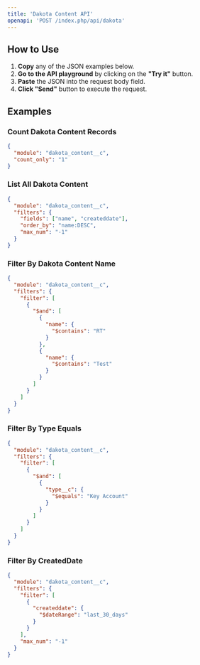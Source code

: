 ```yaml
---
title: 'Dakota Content API'
openapi: 'POST /index.php/api/dakota'
---
```


## How to Use

1. **Copy** any of the JSON examples below.
2. **Go to the API playground** by clicking on the **"Try it"** button.
3. **Paste** the JSON into the request body field.
4. **Click "Send"** button to execute the request.

## Examples

### Count Dakota Content Records
```json
{
  "module": "dakota_content__c",
  "count_only": "1"
}
```

### List All Dakota Content
```json
{
  "module": "dakota_content__c",
  "filters": {
    "fields": ["name", "createddate"],
    "order_by": "name:DESC",
    "max_num": "-1"
  }
}
```

### Filter By Dakota Content Name
```json
{
  "module": "dakota_content__c",
  "filters": {
    "filter": [
      {
        "$and": [
          {
            "name": {
              "$contains": "RT"
            }
          },
          {
            "name": {
              "$contains": "Test"
            }
          }
        ]
      }
    ]
  }
}
```

### Filter By Type Equals
```json
{
  "module": "dakota_content__c",
  "filters": {
    "filter": [
      {
        "$and": [
          {
            "type__c": {
              "$equals": "Key Account"
            }
          }
        ]
      }
    ]
  }
}
```

### Filter By CreatedDate
```json
{
  "module": "dakota_content__c",
  "filters": {
    "filter": [
      {
        "createddate": {
          "$dateRange": "last_30_days"
        }
      }
    ],
    "max_num": "-1"
  }
}
``` 
